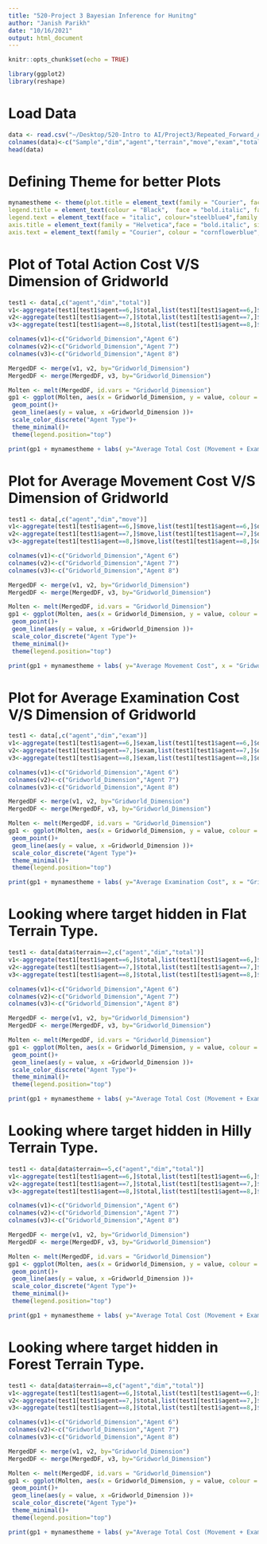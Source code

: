 ```yaml
---
title: "520-Project 3 Bayesian Inference for Hunitng"
author: "Janish Parikh"
date: "10/16/2021"
output: html_document
---
```


```r
knitr::opts_chunk$set(echo = TRUE)
```

```r
library(ggplot2)
library(reshape)
```

# Load Data
```r
data <- read.csv("~/Desktop/520-Intro to AI/Project3/Repeated_Forward_Astar/cmp_data_5.csv", header=FALSE)
colnames(data)<-c("Sample","dim","agent","terrain","move","exam","total")
head(data)
```

# Defining Theme for better Plots
```r
mynamestheme <- theme(plot.title = element_text(family = "Courier", face = "bold", size = (12)), 
legend.title = element_text(colour = "Black",  face = "bold.italic", family = "Helvetica"), 
legend.text = element_text(face = "italic", colour="steelblue4",family = "Helvetica"), 
axis.title = element_text(family = "Helvetica",face = "bold.italic", size = (10), colour = "Black"),
axis.text = element_text(family = "Courier", colour = "cornflowerblue", size = (10)))
```

# Plot of Total Action Cost V/S Dimension of Gridworld
```r
test1 <- data[,c("agent","dim","total")]
v1<-aggregate(test1[test1$agent==6,]$total,list(test1[test1$agent==6,]$dim), mean)
v2<-aggregate(test1[test1$agent==7,]$total,list(test1[test1$agent==7,]$dim), mean)
v3<-aggregate(test1[test1$agent==8,]$total,list(test1[test1$agent==8,]$dim), mean)

colnames(v1)<-c("Gridworld_Dimension","Agent 6")
colnames(v2)<-c("Gridworld_Dimension","Agent 7")
colnames(v3)<-c("Gridworld_Dimension","Agent 8")

MergedDF <- merge(v1, v2, by="Gridworld_Dimension")
MergedDF <- merge(MergedDF, v3, by="Gridworld_Dimension")

Molten <- melt(MergedDF, id.vars = "Gridworld_Dimension")
gp1 <- ggplot(Molten, aes(x = Gridworld_Dimension, y = value, colour = variable)) +
 geom_point()+ 
 geom_line(aes(y = value, x =Gridworld_Dimension ))+
 scale_color_discrete("Agent Type")+
 theme_minimal()+
 theme(legend.position="top")

print(gp1 + mynamestheme + labs( y="Average Total Cost (Movement + Examination)", x = "Gridworld Dimension"))
```

# Plot for Average Movement Cost V/S Dimension of Gridworld
```r
test1 <- data[,c("agent","dim","move")]
v1<-aggregate(test1[test1$agent==6,]$move,list(test1[test1$agent==6,]$dim), mean)
v2<-aggregate(test1[test1$agent==7,]$move,list(test1[test1$agent==7,]$dim), mean)
v3<-aggregate(test1[test1$agent==8,]$move,list(test1[test1$agent==8,]$dim), mean)

colnames(v1)<-c("Gridworld_Dimension","Agent 6")
colnames(v2)<-c("Gridworld_Dimension","Agent 7")
colnames(v3)<-c("Gridworld_Dimension","Agent 8")

MergedDF <- merge(v1, v2, by="Gridworld_Dimension")
MergedDF <- merge(MergedDF, v3, by="Gridworld_Dimension")

Molten <- melt(MergedDF, id.vars = "Gridworld_Dimension")
gp1 <- ggplot(Molten, aes(x = Gridworld_Dimension, y = value, colour = variable)) +
 geom_point()+ 
 geom_line(aes(y = value, x =Gridworld_Dimension ))+
 scale_color_discrete("Agent Type")+
 theme_minimal()+
 theme(legend.position="top")

print(gp1 + mynamestheme + labs( y="Average Movement Cost", x = "Gridworld Dimension"))
```

# Plot for Average Examination Cost V/S Dimension of Gridworld
```r
test1 <- data[,c("agent","dim","exam")]
v1<-aggregate(test1[test1$agent==6,]$exam,list(test1[test1$agent==6,]$dim), mean)
v2<-aggregate(test1[test1$agent==7,]$exam,list(test1[test1$agent==7,]$dim), mean)
v3<-aggregate(test1[test1$agent==8,]$exam,list(test1[test1$agent==8,]$dim), mean)

colnames(v1)<-c("Gridworld_Dimension","Agent 6")
colnames(v2)<-c("Gridworld_Dimension","Agent 7")
colnames(v3)<-c("Gridworld_Dimension","Agent 8")

MergedDF <- merge(v1, v2, by="Gridworld_Dimension")
MergedDF <- merge(MergedDF, v3, by="Gridworld_Dimension")

Molten <- melt(MergedDF, id.vars = "Gridworld_Dimension")
gp1 <- ggplot(Molten, aes(x = Gridworld_Dimension, y = value, colour = variable)) +
 geom_point()+ 
 geom_line(aes(y = value, x =Gridworld_Dimension ))+
 scale_color_discrete("Agent Type")+
 theme_minimal()+
 theme(legend.position="top")

print(gp1 + mynamestheme + labs( y="Average Examination Cost", x = "Gridworld Dimension"))
```

# Looking where target hidden in Flat Terrain Type. 
```r
test1 <- data[data$terrain==2,c("agent","dim","total")]
v1<-aggregate(test1[test1$agent==6,]$total,list(test1[test1$agent==6,]$dim), mean)
v2<-aggregate(test1[test1$agent==7,]$total,list(test1[test1$agent==7,]$dim), mean)
v3<-aggregate(test1[test1$agent==8,]$total,list(test1[test1$agent==8,]$dim), mean)

colnames(v1)<-c("Gridworld_Dimension","Agent 6")
colnames(v2)<-c("Gridworld_Dimension","Agent 7")
colnames(v3)<-c("Gridworld_Dimension","Agent 8")

MergedDF <- merge(v1, v2, by="Gridworld_Dimension")
MergedDF <- merge(MergedDF, v3, by="Gridworld_Dimension")

Molten <- melt(MergedDF, id.vars = "Gridworld_Dimension")
gp1 <- ggplot(Molten, aes(x = Gridworld_Dimension, y = value, colour = variable)) +
 geom_point()+ 
 geom_line(aes(y = value, x =Gridworld_Dimension ))+
 scale_color_discrete("Agent Type")+
 theme_minimal()+
 theme(legend.position="top")

print(gp1 + mynamestheme + labs( y="Average Total Cost (Movement + Examination)", x = "Gridworld Dimension"))
```

# Looking where target hidden in Hilly Terrain Type. 
```r
test1 <- data[data$terrain==5,c("agent","dim","total")]
v1<-aggregate(test1[test1$agent==6,]$total,list(test1[test1$agent==6,]$dim), mean)
v2<-aggregate(test1[test1$agent==7,]$total,list(test1[test1$agent==7,]$dim), mean)
v3<-aggregate(test1[test1$agent==8,]$total,list(test1[test1$agent==8,]$dim), mean)

colnames(v1)<-c("Gridworld_Dimension","Agent 6")
colnames(v2)<-c("Gridworld_Dimension","Agent 7")
colnames(v3)<-c("Gridworld_Dimension","Agent 8")

MergedDF <- merge(v1, v2, by="Gridworld_Dimension")
MergedDF <- merge(MergedDF, v3, by="Gridworld_Dimension")

Molten <- melt(MergedDF, id.vars = "Gridworld_Dimension")
gp1 <- ggplot(Molten, aes(x = Gridworld_Dimension, y = value, colour = variable)) +
 geom_point()+ 
 geom_line(aes(y = value, x =Gridworld_Dimension ))+
 scale_color_discrete("Agent Type")+
 theme_minimal()+
 theme(legend.position="top")

print(gp1 + mynamestheme + labs( y="Average Total Cost (Movement + Examination)", x = "Gridworld Dimension"))
```

# Looking where target hidden in Forest Terrain Type. 
```r
test1 <- data[data$terrain==8,c("agent","dim","total")]
v1<-aggregate(test1[test1$agent==6,]$total,list(test1[test1$agent==6,]$dim), mean)
v2<-aggregate(test1[test1$agent==7,]$total,list(test1[test1$agent==7,]$dim), mean)
v3<-aggregate(test1[test1$agent==8,]$total,list(test1[test1$agent==8,]$dim), mean)

colnames(v1)<-c("Gridworld_Dimension","Agent 6")
colnames(v2)<-c("Gridworld_Dimension","Agent 7")
colnames(v3)<-c("Gridworld_Dimension","Agent 8")

MergedDF <- merge(v1, v2, by="Gridworld_Dimension")
MergedDF <- merge(MergedDF, v3, by="Gridworld_Dimension")

Molten <- melt(MergedDF, id.vars = "Gridworld_Dimension")
gp1 <- ggplot(Molten, aes(x = Gridworld_Dimension, y = value, colour = variable)) +
 geom_point()+ 
 geom_line(aes(y = value, x =Gridworld_Dimension ))+
 scale_color_discrete("Agent Type")+
 theme_minimal()+
 theme(legend.position="top")

print(gp1 + mynamestheme + labs( y="Average Total Cost (Movement + Examination)", x = "Gridworld Dimension"))
```
